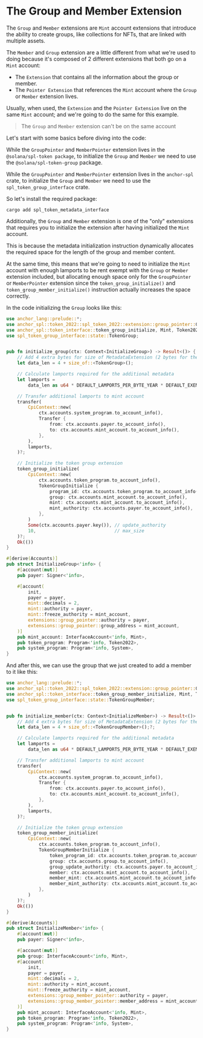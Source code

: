 
# The Group and Member Extension

The `Group` and `Member` extensions are `Mint` account extensions that introduce the ability to create groups, like collections for NFTs, that are linked with multiple assets.

<ArticleSection name="Initializing the Mint Account" id="initializing-the-mint-account" level="h2" />

The `Member` and `Group` extension are a little different from what we're used to doing because it's composed of 2 different extensions that both go on a `Mint` account:
- The `Extension` that contains all the information about the group or member.
- The `Pointer Extension` that references the `Mint` account where the `Group` or `Member` extension lives.

Usually, when used, the `Extension` and the `Pointer Extension` live on the same `Mint` account; and we're going to do the same for this example.

> The `Group` and `Member` extension can't be on the same account

Let's start with some basics before diving into the code:

While the `GroupPointer` and `MemberPointer` extension lives in the `@solana/spl-token package`, to initialize the `Group` and `Member` we need to use the `@solana/spl-token-group` package.

While the `GroupPointer` and `MemberPointer` extension lives in the `anchor-spl` crate, to initialize the `Group` and `Member` we need to use the `spl_token_group_interface` crate.

So let's install the required package:

```
cargo add spl_token_metadata_interface
```


Additionally, the `Group` and `Member` extension is one of the "only" extensions that requires you to initialize the extension after having initialized the `Mint` account. 

This is because the metadata initialization instruction dynamically allocates the required space for the length of the group and member content.

At the same time, this means that we're going to need to initialize the `Mint` account with enough lamports to be rent exempt with the `Group` or `Member` extension included, but allocating enough space only for the `GroupPointer` or `MemberPointer` extension since the `token_group_initialize()` and `token_group_member_initialize()` instruction actually increases the space correctly.

In the code initializing the `Group` looks like this:

```rust
use anchor_lang::prelude::*;
use anchor_spl::token_2022::spl_token_2022::extension::group_pointer::GroupPointer;
use anchor_spl::token_interface::token_group_initialize, Mint, Token2022, TokenGroupInitialize;
use spl_token_group_interface::state::TokenGroup;


pub fn initialize_group(ctx: Context<InitializeGroup>) -> Result<()> {
    // Add 4 extra bytes for size of MetadataExtension (2 bytes for the discriminator, 2 bytes for length)
    let data_len = 4 + size_of::<TokenGroup>();

    // Calculate lamports required for the additional metadata
    let lamports =
        data_len as u64 * DEFAULT_LAMPORTS_PER_BYTE_YEAR * DEFAULT_EXEMPTION_THRESHOLD as u64;

    // Transfer additional lamports to mint account
    transfer(
        CpiContext::new(
            ctx.accounts.system_program.to_account_info(),
            Transfer {
                from: ctx.accounts.payer.to_account_info(),
                to: ctx.accounts.mint_account.to_account_info(),
            },
        ),
        lamports,
    )?;

    // Initialize the token group extension
    token_group_initialize(
        CpiContext::new(
            ctx.accounts.token_program.to_account_info(),
            TokenGroupInitialize {
                program_id: ctx.accounts.token_program.to_account_info(),
                group: ctx.accounts.mint_account.to_account_info(),
                mint: ctx.accounts.mint_account.to_account_info(),
                mint_authority: ctx.accounts.payer.to_account_info(),
            },
        )
        Some(ctx.accounts.payer.key()), // update_authority
        10,                             // max_size
    )?;
    Ok(())
}

#[derive(Accounts)]
pub struct InitializeGroup<'info> {
    #[account(mut)]
    pub payer: Signer<'info>,

    #[account(
        init,
        payer = payer,
        mint::decimals = 2,
        mint::authority = payer,
        mint::freeze_authority = mint_account,
        extensions::group_pointer::authority = payer,
        extensions::group_pointer::group_address = mint_account,
    )]
    pub mint_account: InterfaceAccount<'info, Mint>,
    pub token_program: Program<'info, Token2022>,
    pub system_program: Program<'info, System>,
}
```

And after this, we can use the group that we just created to add a member to it like this:

```rust
use anchor_lang::prelude::*;
use anchor_spl::token_2022::spl_token_2022::extension::group_pointer::GroupPointer;
use anchor_spl::token_interface::token_group_member_initialize, Mint, Token2022, TokenGroupMemberInitialize;
use spl_token_group_interface::state::TokenGroupMember;


pub fn initialize_member(ctx: Context<InitializeMember>) -> Result<()> {
    // Add 4 extra bytes for size of MetadataExtension (2 bytes for the discriminator, 2 bytes for length)
    let data_len = 4 + size_of::<TokenGroupMember>();?;

    // Calculate lamports required for the additional metadata
    let lamports =
        data_len as u64 * DEFAULT_LAMPORTS_PER_BYTE_YEAR * DEFAULT_EXEMPTION_THRESHOLD as u64;

    // Transfer additional lamports to mint account
    transfer(
        CpiContext::new(
            ctx.accounts.system_program.to_account_info(),
            Transfer {
                from: ctx.accounts.payer.to_account_info(),
                to: ctx.accounts.mint_account.to_account_info(),
            },
        ),
        lamports,
    )?;

    // Initialize the token group extension
    token_group_member_initialize(
        CpiContext::new(
            ctx.accounts.token_program.to_account_info(),
            TokenGroupMemberInitialize {
                token_program_id: ctx.accounts.token_program.to_account_info(),
                group: ctx.accounts.group.to_account_info(),
                group_update_authority: ctx.accounts.payer.to_account_info(),
                member: ctx.accounts.mint_account.to_account_info(),
                member_mint: ctx.accounts.mint_account.to_account_info(),
                member_mint_authority: ctx.accounts.mint_account.to_account_info(),
            },
        )
    )?;
    Ok(())
}

#[derive(Accounts)]
pub struct InitializeMember<'info> {
    #[account(mut)]
    pub payer: Signer<'info>,

    #[account(mut)]
    pub group: InterfaceAccount<'info, Mint>,
    #[account(
        init,
        payer = payer,
        mint::decimals = 2,
        mint::authority = mint_account,
        mint::freeze_authority = mint_account,
        extensions::group_member_pointer::authority = payer,
        extensions::group_member_pointer::member_address = mint_account,
    )]
    pub mint_account: InterfaceAccount<'info, Mint>,
    pub token_program: Program<'info, Token2022>,
    pub system_program: Program<'info, System>,
}
```